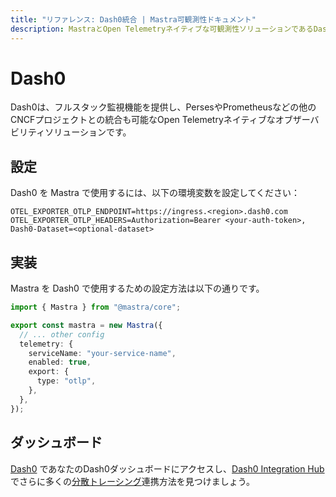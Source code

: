 ```yaml
---
title: "リファレンス: Dash0統合 | Mastra可観測性ドキュメント"
description: MastraとOpen Telemetryネイティブな可観測性ソリューションであるDash0の統合に関するドキュメント。
---
```




# Dash0

Dash0は、フルスタック監視機能を提供し、PersesやPrometheusなどの他のCNCFプロジェクトとの統合も可能なOpen Telemetryネイティブなオブザーバビリティソリューションです。



## 設定

Dash0 を Mastra で使用するには、以下の環境変数を設定してください：

```env
OTEL_EXPORTER_OTLP_ENDPOINT=https://ingress.<region>.dash0.com
OTEL_EXPORTER_OTLP_HEADERS=Authorization=Bearer <your-auth-token>, Dash0-Dataset=<optional-dataset>
```



## 実装

Mastra を Dash0 で使用するための設定方法は以下の通りです。

```typescript
import { Mastra } from "@mastra/core";

export const mastra = new Mastra({
  // ... other config
  telemetry: {
    serviceName: "your-service-name",
    enabled: true,
    export: {
      type: "otlp",
    },
  },
});
```



## ダッシュボード

[Dash0](https://www.dash0.com/) であなたのDash0ダッシュボードにアクセスし、[Dash0 Integration Hub](https://www.dash0.com/hub/integrations)でさらに多くの[分散トレーシング](https://www.dash0.com/distributed-tracing)連携方法を見つけましょう。
